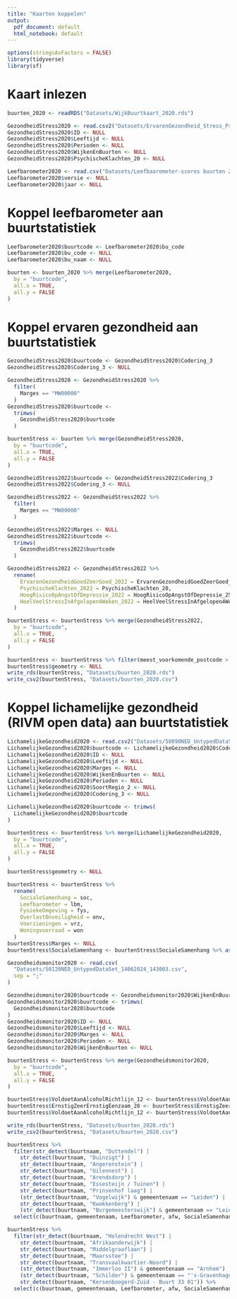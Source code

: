 ```yaml
---
title: "Kaarten koppelen"
output:
  pdf_document: default
  html_notebook: default
---
```


```r
options(stringsAsFactors = FALSE)
library(tidyverse)
library(sf)
```

# Kaart inlezen

```r
buurten_2020 <- readRDS("Datasets/WijkBuurtkaart_2020.rds")
```


```r
GezondheidStress2020 <- read.csv2("Datasets/ErvarenGezondheid_Stress_PsychischeKlachten.csv")
GezondheidStress2020$ID <- NULL
GezondheidStress2020$Leeftijd <- NULL
GezondheidStress2020$Perioden <- NULL
GezondheidStress2020$WijkenEnBuurten <- NULL
GezondheidStress2020$PsychischeKlachten_20 <- NULL

Leefbarometer2020 <- read.csv("Datasets/Leefbaarometer-scores buurten 2002-2022.csv") %>% filter(jaar == "2020")
Leefbarometer2020$versie <- NULL
Leefbarometer2020$jaar <- NULL
```

# Koppel leefbarometer aan buurtstatistiek

```r
Leefbarometer2020$buurtcode <- Leefbarometer2020$bu_code
Leefbarometer2020$bu_code <- NULL
Leefbarometer2020$bu_naam <- NULL

buurten <- buurten_2020 %>% merge(Leefbarometer2020,
  by = "buurtcode",
  all.x = TRUE,
  all.y = FALSE
)
```

# Koppel ervaren gezondheid aan buurtstatistiek

```r
GezondheidStress2020$buurtcode <- GezondheidStress2020$Codering_3
GezondheidStress2020$Codering_3 <- NULL

GezondheidStress2020 <- GezondheidStress2020 %>%
  filter(
    Marges == "MW00000"
  )
GezondheidStress2020$buurtcode <-
  trimws(
    GezondheidStress2020$buurtcode
  )

buurtenStress <- buurten %>% merge(GezondheidStress2020,
  by = "buurtcode",
  all.x = TRUE,
  all.y = FALSE
)

GezondheidStress2022$buurtcode <- GezondheidStress2022$Codering_3
GezondheidStress2022$Codering_3 <- NULL

GezondheidStress2022 <- GezondheidStress2022 %>%
  filter(
    Marges == "MW00000"
  )

GezondheidStress2022$Marges <- NULL
GezondheidStress2022$buurtcode <-
  trimws(
    GezondheidStress2022$buurtcode
  )

GezondheidStress2022 <- GezondheidStress2022 %>%
  rename(
    ErvarenGezondheidGoedZeerGoed_2022 = ErvarenGezondheidGoedZeerGoed_4,
    PsychischeKlachten_2022 = PsychischeKlachten_20,
    HoogRisicoOpAngstOfDepressie_2022 = HoogRisicoOpAngstOfDepressie_25,
    HeelVeelStressInAfgelopen4Weken_2022 = HeelVeelStressInAfgelopen4Weken_26
  )

buurtenStress <- buurtenStress %>% merge(GezondheidStress2022,
  by = "buurtcode",
  all.x = TRUE,
  all.y = FALSE
)

buurtenStress <- buurtenStress %>% filter(meest_voorkomende_postcode > 1)
buurtenStress$geometry <- NULL
write_rds(buurtenStress, "Datasets/buurten_2020.rds")
write_csv2(buurtenStress, "Datasets/buurten_2020.csv")
```

# Koppel lichamelijke gezondheid (RIVM open data) aan buurtstatistiek

```r
LichamelijkeGezondheid2020 <- read.csv2("Datasets/50090NED_UntypedDataSet_22072024_163559.csv")
LichamelijkeGezondheid2020$buurtcode <- LichamelijkeGezondheid2020$Codering_3
LichamelijkeGezondheid2020$ID <- NULL
LichamelijkeGezondheid2020$Leeftijd <- NULL
LichamelijkeGezondheid2020$Marges <- NULL
LichamelijkeGezondheid2020$WijkenEnBuurten <- NULL
LichamelijkeGezondheid2020$Perioden <- NULL
LichamelijkeGezondheid2020$SoortRegio_2 <- NULL
LichamelijkeGezondheid2020$Codering_3 <- NULL

LichamelijkeGezondheid2020$buurtcode <- trimws(
  LichamelijkeGezondheid2020$buurtcode
)

buurtenStress <- buurtenStress %>% merge(LichamelijkeGezondheid2020,
  by = "buurtcode",
  all.x = TRUE,
  all.y = FALSE
)

buurtenStress$geometry <- NULL

buurtenStress <- buurtenStress %>%
  rename(
    SocialeSamenhang = soc,
    Leefbarometer = lbm,
    FysiekeOmgeving = fys,
    OverlastOnveiligheid = onv,
    Voorzieningen = vrz,
    Woningvoorraad = won
  )
buurtenStress$Marges <- NULL
buurtenStress$SocialeSamenhang <- buurtenStress$SocialeSamenhang %>% as.numeric()
```


```r
Gezondheidsmonitor2020 <- read.csv(
  "Datasets/50120NED_UntypedDataSet_14062024_143003.csv",
  sep = ";"
)

Gezondheidsmonitor2020$buurtcode <- Gezondheidsmonitor2020$WijkenEnBuurten
Gezondheidsmonitor2020$buurtcode <- trimws(
  Gezondheidsmonitor2020$buurtcode
)
Gezondheidsmonitor2020$ID <- NULL
Gezondheidsmonitor2020$Leeftijd <- NULL
Gezondheidsmonitor2020$Marges <- NULL
Gezondheidsmonitor2020$Perioden <- NULL
Gezondheidsmonitor2020$WijkenEnBuurten <- NULL

buurtenStress <- buurtenStress %>% merge(Gezondheidsmonitor2020,
  by = "buurtcode",
  all.x = TRUE,
  all.y = FALSE
)

buurtenStress$VoldoetAanAlcoholRichtlijn_12 <- buurtenStress$VoldoetAanAlcoholRichtlijn_12 %>% as.numeric()
buurtenStress$ErnstigZeerErnstigEenzaam_28 <- buurtenStress$ErnstigZeerErnstigEenzaam_28 %>% as.numeric()
buurtenStress$VoldoetAanAlcoholRichtlijn_12 <- buurtenStress$VoldoetAanAlcoholRichtlijn_12 %>% as.numeric()

write_rds(buurtenStress, "Datasets/buurten_2020.rds")
write_csv2(buurtenStress, "Datasets/buurten_2020.csv")
```


```r
buurtenStress %>%
  filter(str_detect(buurtnaam, "Duttendel") |
    str_detect(buurtnaam, "Duinzigt") |
    str_detect(buurtnaam, "Angerenstein") |
    str_detect(buurtnaam, "Uilennest") |
    str_detect(buurtnaam, "Arendsdorp") |
    str_detect(buurtnaam, "Essesteijn / Tuinen") |
    str_detect(buurtnaam, "Prinsenhof laag") |
    (str_detect(buurtnaam, "Vogelwijk") & gemeentenaam == "Leiden") |
    str_detect(buurtnaam, "Kwakkenberg") |
    (str_detect(buurtnaam, "Burgemeesterswijk") & gemeentenaam == "Leiden")) %>%
  select(c(buurtnaam, gemeentenaam, Leefbarometer, afw, SocialeSamenhang, OverlastOnveiligheid, Voorzieningen, FysiekeOmgeving))

buurtenStress %>%
  filter(str_detect(buurtnaam, "Holendrecht West") |
    str_detect(buurtnaam, "Afrikaanderwijk") |
    str_detect(buurtnaam, "Middelgraaflaan") |
    str_detect(buurtnaam, "Maarsstee") |
    str_detect(buurtnaam, "Transvaalkwartier-Noord") |
    (str_detect(buurtnaam, "Immerloo II") & gemeentenaam == "Arnhem") |
    (str_detect(buurtnaam, "Schilder") & gemeentenaam == "'s-Gravenhage") |
    str_detect(buurtnaam, "Kersenboogerd-Zuid - Buurt 33 01")) %>%
  select(c(buurtnaam, gemeentenaam, Leefbarometer, afw, SocialeSamenhang, OverlastOnveiligheid, Voorzieningen, FysiekeOmgeving))
```


